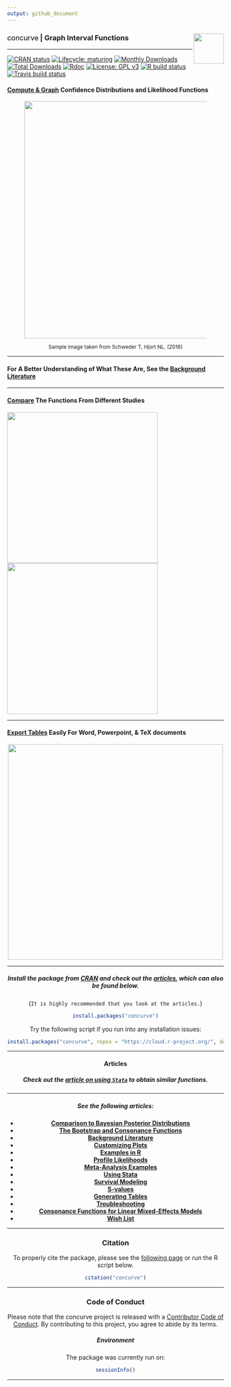 ```yaml
---
output: github_document
---
```


### <span style="color:#000; font-weight: 400;">concurve</span> | Graph Interval Functions </strong> <img src="man/figures/logo.svg" align="right" width="70"/>

* * * 

<!-- badges: start -->
[![CRAN status](https://www.r-pkg.org/badges/version/concurve)](https://CRAN.R-project.org/package=concurve)
[![Lifecycle: maturing](https://img.shields.io/badge/lifecycle-maturing-blue.svg)](https://www.tidyverse.org/lifecycle/#maturing)
[![Monthly Downloads](https://cranlogs.r-pkg.org/badges/concurve)](https://cran.r-project.org/package=concurve)
[![Total Downloads](https://cranlogs.r-pkg.org/badges/grand-total/concurve)](https://cran.r-project.org/package=concurve)
[![Rdoc](http://www.rdocumentation.org/badges/version/concurve)](http://www.rdocumentation.org/packages/concurve)
[![License: GPL v3](https://img.shields.io/badge/License-GPL%20v3-blue.svg)](https://www.gnu.org/licenses/gpl-3.0)
[![R build status](https://github.com/zadrafi/concurve/workflows/R-CMD-check/badge.svg)](https://github.com/zadrafi/concurve/actions)
[![Travis build status](https://travis-ci.com/zadrafi/concurve.svg?branch=master)](https://travis-ci.com/zadrafi/concurve)
<!-- badges: end -->

#### [Compute & Graph](https://data.lesslikely.com/concurve/reference/ggcurve.html)  Confidence Distributions and Likelihood Functions

<center>
<figure>
<img src="vignettes/confdistributions.png" align="center" width="550"/>  
<figcaption><p style="font-size: 12px">Sample image taken from Schweder T, Hjort NL. (2016) </p></figcaption>
</figure>
</center>

* * * 
#### For A Better Understanding of What These Are, See the [Background Literature](https://data.lesslikely.com/concurve/articles/literature.html)

* * * 

#### [Compare](https://data.lesslikely.com/concurve/reference/plot_compare.html) The Functions From Different Studies 

<img src = "https://res.cloudinary.com/less-likely/image/upload/v1591475692/Site/functions.png" align="center" width ="350">
<img src = "https://res.cloudinary.com/less-likely/image/upload/v1591475692/Site/lfunctions.png" align="center" width ="350">

* * *

#### [Export Tables](https://data.lesslikely.com/concurve/reference/curve_table.html) Easily For Word, Powerpoint, & TeX documents
<center>
<img src = "https://res.cloudinary.com/less-likely/image/upload/v1574628079/Site/tables.png" align="center" width="500">

* * * 

##### Install the package from [CRAN](https://cran.r-project.org/package=concurve) and check out the [articles](https://data.lesslikely.com/concurve/articles/index.html), which can also be found below.

(`It is highly recommended that you look at the articles.`)

```r
install.packages("concurve")
```

Try the following script if you run into any installation issues:

```r
install.packages("concurve", repos = "https://cloud.r-project.org/", dep = TRUE)
```

* * * 

#### Articles

##### Check out the [article on using `Stata`](https://data.lesslikely.com/concurve/articles/stata.html) to obtain similar functions.

* * * 

##### See the following articles:

* **[Comparison to Bayesian Posterior Distributions](https://data.lesslikely.com/concurve/articles/bayes.html)**
* **[The Bootstrap and Consonance Functions](https://data.lesslikely.com/concurve/articles/bootstrap.html)**
* **[Background Literature](https://data.lesslikely.com/concurve/articles/literature.html)**
* **[Customizing Plots](https://data.lesslikely.com/concurve/articles/customizing.html)**
* **[Examples in R](https://data.lesslikely.com/concurve/articles/examples.html)**
* **[Profile Likelihoods](https://data.lesslikely.com/concurve/articles/likelihood.html)**
* **[Meta-Analysis Examples](https://data.lesslikely.com/concurve/articles/meta-analysis.html)**
* **[Using Stata](https://data.lesslikely.com/concurve/articles/stata.html)**
* **[Survival Modeling](https://data.lesslikely.com/concurve/articles/survival.html)**
* **[S-values](https://data.lesslikely.com/concurve/articles/svalues.html)**
* **[Generating Tables](https://data.lesslikely.com/concurve/articles/tables.html)**
* **[Troubleshooting](https://data.lesslikely.com/concurve/articles/troubleshooting.html)**
* **[Consonance Functions for Linear Mixed-Effects Models](https://data.lesslikely.com/concurve/articles/variancecomponents.html)**
* **[Wish List](https://data.lesslikely.com/concurve/articles/wishlist.html)**

* * * 

### Citation

To properly cite the package, please see the [following page](file:///Users/zad/Desktop/GitHub/concurve/docs/authors.html) or run the R script below.

```r
citation("concurve")
```

* * * 

### Code of Conduct
  
  Please note that the concurve project is released with a [Contributor Code of Conduct](https://data.lesslikely.com/concurve//CODE_OF_CONDUCT.html). By contributing to this project, you agree to abide by its terms.

##### Environment

The package was currently run on: 

```r
sessionInfo()
```

* * * 
